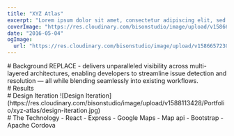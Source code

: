 ```yaml
---
title: "XYZ Atlas"
excerpt: "Lorem ipsum dolor sit amet, consectetur adipiscing elit, sed do eiusmod tempor incididunt ut labore et dolore magna aliqua. Praesent elementum facilisis leo vel fringilla est ullamcorper eget. At imperdiet dui accumsan sit amet nulla facilities morbi tempus."
coverImage: "https://res.cloudinary.com/bisonstudio/image/upload/v1586657230/Portfolio/xyz-atlas/xyz_atlas.jpg"
date: "2016-05-04"
ogImage:
  url: "https://res.cloudinary.com/bisonstudio/image/upload/v1586657230/Portfolio/xyz-atlas/xyz_atlas.jpg"
---
```



<Section>
  <FIP>
    # Background
  </FIP>
  <FIP>
    REPLACE - delivers unparalleled visibility across multi-layered architectures,
    enabling developers to streamline issue detection and resolution — all while
    blending seamlessly into existing workflows.
  </FIP>
</Section>

<Section>
  <FIP>
    <ImageSlider
      slides={[
        "v1507182972/Portfolio/xyz-atlas/survey.xyzatlas.org-_iPhone_6_lf2he3.png",
        "v1507183593/Portfolio/xyz-atlas/survey.xyzatlas.org-_iPhone_6_1_uxrnwh.png",
        "v1507183609/Portfolio/xyz-atlas/survey.xyzatlas.org-_iPhone_6_2_qj6uxm.png",
        "v1507183613/Portfolio/xyz-atlas/survey.xyzatlas.org-_iPhone_6_4_axqlx0.png",
      ]}
    />
  </FIP>
</Section>

<Section>
  <FIP>
    # Results
  </FIP>
</Section>

<Section>
  <FIP>
    <ImageSlider
      slides={[
        "v1587360482/Portfolio/xyz-atlas/3d_finalweblogowebcutp.jpg",
        "v1587360485/Portfolio/xyz-atlas/3dwebcutk.jpg",
      ]}
    />
  </FIP>
</Section>

<Section>
  <FIP>
    # Design Iteration
  </FIP>
  <FIP>
    ![Design
    Iteration](https://res.cloudinary.com/bisonstudio/image/upload/v1588113428/Portfolio/xyz-atlas/design-iteration.jpg)
  </FIP>
</Section>

<Section className="tools">
  <FIP>
    # The Technology
  </FIP>
  <FIP>
    - React
  </FIP>
  <FIP>
    - Express
  </FIP>
  <FIP>
    - Google Maps - Map api
  </FIP>
  <FIP>
    - Bootstrap
  </FIP>
  <FIP>
    - Apache Cordova
  </FIP>
</Section>
